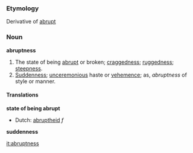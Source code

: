 ===Etymology===
Derivative of [[abrupt]]
===Noun===
'''abruptness'''

#The state of being [[abrupt]] or broken; [[craggedness]]; [[ruggedness]]; [[steepness]].
#[[Suddenness]]; [[unceremonious]] haste or [[vehemence]]; as, ''abruptness'' of style or manner.

====Translations====
'''state of being abrupt'''
{{top}}
*Dutch: [[abruptheid]] ''f''
{{mid}}
{{bottom}}

'''suddenness'''
{{top}}
{{mid}}
{{bottom}}

[[it:abruptness]]